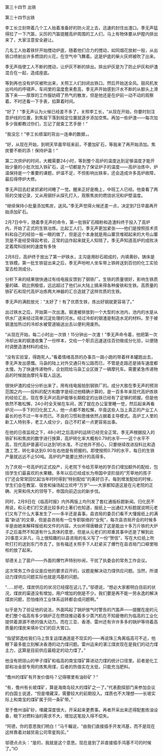 

第三十四节 出铁

第三十四节出铁

李工长立刻带着几个工人抬着准备好的防火泥上去，迅速的封住出渣口。季无声猛得拉了一下汽笛，尖厉的汽笛提醒高炉周围的工人们，马上有物体要从炉膛内排出来了，大家注意安全避让。

几名工人抬着铁钎开始搅动炉底，随着他们合力的搅动，如同烟花放射一般，从出铁口喷射出许多燃烧的火花，在空气中飞舞着。这是炉底的柴火灰烬被吹了出来。

季无声指使工人不断的搅动，让炉灰不断的排出。排出炉灰是为了防止炉灰和炉渣混合在一起，造成座底。

等到再也没有炉灰被吹出来，关照工人们封闭出铁口。然后开始送全风。鼓风机发出呜呜的呼啸声，车间里的温度愈来愈高，季无声开始感到汗水不断的从额头上滑落下来――厚厚的工作服妨碍了热气的散发，但是他还是在炉前一动不动的观察着。不时还看一下手表，掐算着时间。

“好了！”季无声认为火候已经差不多了，关照李工长，“从现在开始，你要时刻注意炉线的位置，到焦层下落到规定位置就逐步添加空焦。再加一些炉渣――每次加多少我都教过你们，忘记了就查工艺手册！”

“我没忘！”李工长顺溜的背出一连串的数据，。

“好，从现在开始，到明天早晨早班来前，不要加矿石，等我来了再开始添加。焦炭要不断的添！保持炉温！”

第二次烘炉的时间，大概需要24小时，等到整个高炉的温度达到足够温度才能开始少量的小批次加入铁矿石，这一切都是为了保证炉子的温度――高炉冶炼中，炉温保持是一个重要的课题，炉温不足，不但影响出铁率，还会造成许多高炉故障，最后得停炉大修。

季无声回去赶紧抓紧时间睡了一觉。醒来正好是晚上，中班工人已经。他查看了两班的交接记录，又从用钢钎从探孔打入，观察焦炭的燃烧状况和炉壁温度。

“继续保持小批量添加焦炭，送风。”季无声觉得火候还差一点，决定到7日早晨再开始添加矿石。

2月7日中午，随着季无声的命令，第一批铁矿石精粉和造渣料终于投入了高炉内，开始了正式的生铁冶炼。比起工人们，季无声更加紧张――他们是按照技术资料和自己的经验一板一眼的做了，但是这个本身就是用山寨货堆砌起来的大号山寨货是不是经受得起考验，正常的运作起来就无人知晓了。季无声知道高炉的成败决定着爬科技树的速度有多快

2月8日，高炉终于放出了第一炉铁水，主沟是用砂石砌成的，内填黄砂。铸床是生铁模。第一批生铁锭出来之后，季无声吩咐人坐车带上铁砖送到百仞的化工实验室去检测成分。

分析下来的结果很快通过有线电报反馈到了钢铁厂。生铁的质量很好，影响生铁质量的磷、硫比例极低，远远超过了他们从大陆上搞来得各种废铁和生铁。高质量的铁矿石和现代高炉冶炼两大神器的汇合造就了这样优质的生铁。

季无声的满脸放光：“太好了！有了优质生铁，炼出好钢就更容易了。”

出过铁水之后，开始第一次出渣。钢渣被排放到一个大型的水池内，池内的水是从供水厂送来经过简单沉淀处理的河水。经过冷却的钢渣是制造水泥的材料。至于被钢渣加热过的冷却水被管道输送出去以便利用废热。

“从现在开始，每二小时出一次铁！15分钟出一次渣！”季无声命令着，他把第一次冷却出来的钢渣收集了一份样本，交给一个职员迅速送往百仞做成分化验，以便随时调整造渣材料的成分。

“没有实验室，得跑死人。”看着情绪高昂的办事员一路小跑的带着样本罐跑出去，季无声发出感慨。马袅的陆上对外交通只有公路而已，不管是走路还是骑车速度都太慢。为了快速传递物件，企划院给马袅工业区拨了一辆摩托车。需要紧急传递物品的时候就由摩托车载人运送。

很快炉渣的成分分析出来了，用有线电报拍到钢铁厂的。成分大致在季无声的预测范围之内――投料的配方和数字是经过他精确计算的，是一百多年来现代高炉炼铁的经验汇总。现在季无声对高炉能够长期稳定的出铁已经有了足够的把握。但是他依然不敢松懈，24小时全天候在车间，困了就在办公室里睡一觉，然后起来再看炉况――手下的归化民工人，他一点都不敢松懈，毕竟这些人当上真正的产业工人最长的也不过一年半而已。不良的习惯和思维依然占据着主导模式。高炉工人里的新工人特别多，老工人成分少，自己不盯紧一点更容易出事。

在他的日夜监视之下，48小时之后高炉的运转已经完全正常。季无声根据投入的铁矿料和焦炭的数字进行换算，高炉转化率大概有0.79的水平――这个水平不高，现代高炉普遍可以达到1的水准。不过他并不担心，只要继续改进投料比和造渣工艺，转化率达到0.90左右他是有把握的。即使按照0.79的水平，每日的生铁产量就远远不止50吨。高炉的产能要比预计的高得多。

为了庆祝一号高炉的正式投产，元老院下令给芳草地的学员们增加额外的配给，包括学生们最喜欢的水果糖。多年以后已经成长为帝国中坚阶层的“芳草地的孩子们”还会常常回忆起当年时时得到“特别配给”的美好日子。每到增发配给的时候，学生们会在教室、宿舍和操场起立欢呼“万岁”――大家都知道这是在元老院的正确、光荣和伟大的领导下，帝国向前迈出的新步伐。

同时，2月9日在《临高时报》内外两版上均刊发了套红通版标题新闻。归化民不用说，和元老们打交道比较多的土著们也知道，报纸上一出通红大标题就说明元老们又有了什么大事发生了――多半还是喜事。县咨局的委员们看不大懂报纸上的满篇“新话”的文章，但是县咨局有一位专职联络的“女髡”，每次县咨局开会的时候多半是由她来解释报纸和文件的内容。大伙听得唐糖说了这是能出十多万斤铁的大炉子之后虽然不知道有什么具体的意思，但是从元老们的郑重其事中还是了解到此20事意义非凡，马上很知趣的以县咨局的名义写了一份“贺信”，写在大红纸上吹吹打打的送到东门市去了。张有福还关照手下人赶紧买了爆竹在县咨局门口噼里啪啦的放了起来。

邬德关上了窗户――外面的爆竹声特别吵闹，干扰了执委会的常务工作会议。

这次常务工作会议是应他的要求召开的，议题是解决动力煤供应问题。当然，所谓动力煤供应问题实际也就是鸿基的问题。

“……好吧，煤炭供应的状况已经摆在这儿了。”邬德说，“想必大家都明白目前的状况，煤炭的渠道没有增加，用户增加的倒是不少。我们要是再不能一劳永逸的解决煤炭问题，恐怕维持工业体系运转都会成问题啊。”

似乎是为了验证他的说法，外面鸣起了锅炉放气时警告的汽笛声――提醒在座的元老们整个临高有多少锅炉正在燃烧推动着多少蒸汽机在不知疲倦的为临高的工业化提供着源源不绝的强大动力。而在三亚、香港、雷州还有许许多多的锅炉等待着高质量的煤炭来填补它们的巨大胃口。

“指望郭逸给我们马上恢复运煤通道是不现实的――再说珠三角离临高可不近，他眼下最多能立刻解决香港的动力煤问题。雷州运来的湛江煤炭现在是我们的动力煤主力，这算是目前供应最稳定的动力煤了。”

他没有把琼山的甲子煤矿和临高的南宝煤矿算进动力煤的统计口径里。前者是化工部和冶金部专用的炼焦用煤，后者的热值实在太低，只能充当肥料。

“儋州的煤矿有开发价值吗？记得哪里有油砂矿？”

“有，儋州有长坡煤矿，算是海南岛较大的煤矿之一了。”代表勘探部门来参加会议的白国士说道，“但是埋藏深，需要较大的前期投入。煤质也不大理想――长坡实际上和南宝的煤矿属于同一条矿带。”

至于儋州油矿砂，埋藏深度很大，开采起来更费事。再者开采出来还得配套炼油设备，眼下对燃料油的需求不大，增加这笔投入得不偿失。

“阿德，你的意思我们明白！”马千瞩说，“由我们直接插手开发鸿基，而不是现在这样靠着对越贸易公司零星购买。”

邬德点点头：“是的，我就是这个意思。现在是到了非直接插手鸿基不可的时候了。”IO

